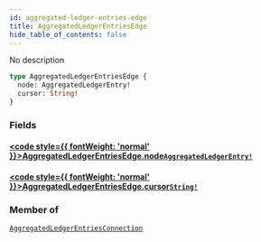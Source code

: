 ```yaml
---
id: aggregated-ledger-entries-edge
title: AggregatedLedgerEntriesEdge
hide_table_of_contents: false
---
```








No description

```graphql
type AggregatedLedgerEntriesEdge {
  node: AggregatedLedgerEntry!
  cursor: String!
}
```


### Fields

#### [<code style={{ fontWeight: 'normal' }}>AggregatedLedgerEntriesEdge.<b>node</b></code>](#)<Bullet />[`AggregatedLedgerEntry!`](/mainnet/api/graphql/objects/aggregated-ledger-entry) <Badge class="secondary" text="non-null"/> <Badge class="secondary" text="object"/>
> 
> 

#### [<code style={{ fontWeight: 'normal' }}>AggregatedLedgerEntriesEdge.<b>cursor</b></code>](#)<Bullet />[`String!`](/mainnet/api/graphql/scalars/string) <Badge class="secondary" text="non-null"/> <Badge class="secondary" text="scalar"/>
> 
> 



### Member of

[`AggregatedLedgerEntriesConnection`](/mainnet/api/graphql/objects/aggregated-ledger-entries-connection)  <Badge class="secondary" text="object"/>



